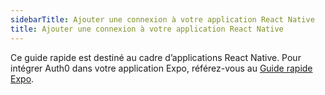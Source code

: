 ```yaml
---
sidebarTitle: Ajouter une connexion à votre application React Native
title: Ajouter une connexion à votre application React Native
---
```


Ce guide rapide est destiné au cadre d’applications React Native. Pour intégrer Auth0 dans votre application Expo, référez-vous au [Guide rapide Expo](https://auth0.com/docs/quickstart/native/react-native-expo/interactive).
